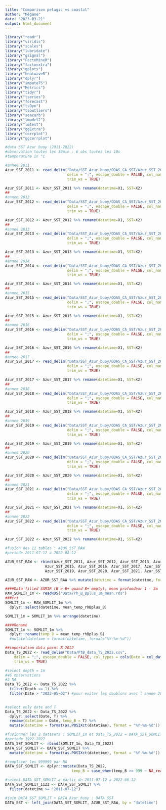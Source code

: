 ```yaml
---
title: "Comparison pelagic vs coastal"
author: "Mégane"
date: "2023-03-21"
output: html_document
---
```

```r
library("readr")
library("viridis")
library("scales")
library("lubridate")
library("gsignal")
library("FactoMineR")
library("factoextra")
library("gplots")
library("heatwaveR")
library("dplyr")
library("imputeTS")
library("Metrics")
library("tidyr")
library("tseries")
library("forecast")
library("tsDyn")
library("tsoutliers")
library("seacarb")
library("lmodel2")
library("lmtest")
library("ggExtra")
library("corrplot")
library("ggcorrplot")
```


```r

#data SST Azur buoy (2011-2022)
#observation toutes les 30min : 6 obs toutes les 10s
#temperature in °C

#annee 2011
Azur_SST_2011 <- read_delim("Data/SST_Azur_buoy/ODAS_CA_SST/Azur_SST_2011.dat", 
                            delim = ";", escape_double = FALSE, col_names = FALSE, 
                            trim_ws = TRUE)

Azur_SST_2011 <- Azur_SST_2011 %>% rename(datetime=X1, SST=X2)
##
#annee 2012
Azur_SST_2012 <- read_delim("Data/SST_Azur_buoy/ODAS_CA_SST/Azur_SST_2012.dat", 
                            delim = ";", escape_double = FALSE, col_names = FALSE, 
                            trim_ws = TRUE)

Azur_SST_2012 <- Azur_SST_2012 %>% rename(datetime=X1, SST=X2)
##
#annee 2013
Azur_SST_2013 <- read_delim("Data/SST_Azur_buoy/ODAS_CA_SST/Azur_SST_2013.dat", 
                            delim = ";", escape_double = FALSE, col_names = FALSE, 
                            trim_ws = TRUE)

Azur_SST_2013 <- Azur_SST_2013 %>% rename(datetime=X1, SST=X2)
##
#annee 2014
Azur_SST_2014 <- read_delim("Data/SST_Azur_buoy/ODAS_CA_SST/Azur_SST_2014.dat", 
                            delim = ";", escape_double = FALSE, col_names = FALSE, 
                            trim_ws = TRUE)

Azur_SST_2014 <- Azur_SST_2014 %>% rename(datetime=X1, SST=X2)
##
#annee 2015
Azur_SST_2015 <- read_delim("Data/SST_Azur_buoy/ODAS_CA_SST/Azur_SST_2015.dat", 
                            delim = ";", escape_double = FALSE, col_names = FALSE, 
                            trim_ws = TRUE)

Azur_SST_2015 <- Azur_SST_2015 %>% rename(datetime=X1, SST=X2)
##
#annee 2016
Azur_SST_2016 <- read_delim("Data/SST_Azur_buoy/ODAS_CA_SST/Azur_SST_2016.dat", 
                            delim = ";", escape_double = FALSE, col_names = FALSE, 
                            trim_ws = TRUE)

Azur_SST_2016 <- Azur_SST_2016 %>% rename(datetime=X1, SST=X2)
##
#annee 2017
Azur_SST_2017 <- read_delim("Data/SST_Azur_buoy/ODAS_CA_SST/Azur_SST_2017.dat", 
                            delim = ";", escape_double = FALSE, col_names = FALSE, 
                            trim_ws = TRUE)

Azur_SST_2017 <- Azur_SST_2017 %>% rename(datetime=X1, SST=X2)
##
#annee 2018
Azur_SST_2018 <- read_delim("Data/SST_Azur_buoy/ODAS_CA_SST/Azur_SST_2018.dat", 
                            delim = ";", escape_double = FALSE, col_names = FALSE, 
                            trim_ws = TRUE)

Azur_SST_2018 <- Azur_SST_2018 %>% rename(datetime=X1, SST=X2)
##
#annee 2019
Azur_SST_2019 <- read_delim("Data/SST_Azur_buoy/ODAS_CA_SST/Azur_SST_2019.dat", 
                            delim = ";", escape_double = FALSE, col_names = FALSE, 
                            trim_ws = TRUE)

Azur_SST_2019 <- Azur_SST_2019 %>% rename(datetime=X1, SST=X2)
##
#annee 2020
Azur_SST_2020 <- read_delim("Data/SST_Azur_buoy/ODAS_CA_SST/Azur_SST_2020.dat", 
                            delim = ";", escape_double = FALSE, col_names = FALSE, 
                            trim_ws = TRUE)

Azur_SST_2020 <- Azur_SST_2020 %>% rename(datetime=X1, SST=X2)
##
#annee 2021
Azur_SST_2021 <- read_delim("Data/SST_Azur_buoy/ODAS_CA_SST/Azur_SST_2021.dat", 
                            delim = ";", escape_double = FALSE, col_names = FALSE, 
                            trim_ws = TRUE)

Azur_SST_2021 <- Azur_SST_2021 %>% rename(datetime=X1, SST=X2)
##
#annee 2022
Azur_SST_2022 <- read_delim("Data/SST_Azur_buoy/ODAS_CA_SST/Azur_SST_2022.dat", 
                            delim = ";", escape_double = FALSE, col_names = FALSE, 
                            trim_ws = TRUE)

Azur_SST_2022 <- Azur_SST_2022 %>% rename(datetime=X1, SST=X2)

#fusion des 11 tables : AZUR_SST_RAW
#periode 2011-07-12 a 2022-08-12

AZUR_SST_RAW <- rbind(Azur_SST_2011, Azur_SST_2012, Azur_SST_2013, Azur_SST_2014,
                  Azur_SST_2015, Azur_SST_2016, Azur_SST_2017, Azur_SST_2018,
                  Azur_SST_2019, Azur_SST_2020, Azur_SST_2021, Azur_SST_2022)

AZUR_SST_RAW <- AZUR_SST_RAW %>% mutate(datetime = format(datetime, format="%Y-%m-%d"))

```


```r
####Data filled SAMIR (B > B+ quand B+ empty), mean profondeur 1 - 3m
RAW_SOMLIT_1m <- readRDS("Data/rh_B_Bplus_1m_mean.rds")
###tri
SOMLIT_1m <- RAW_SOMLIT_1m %>%
  dplyr::select(datetime, mean_temp_rhBplus_B)

SOMLIT_1m = SOMLIT_1m %>% arrange(datetime)

####Rename
SOMLIT_1m <- SOMLIT_1m %>%
  dplyr::rename(temp_B = mean_temp_rhBplus_B) 
  #mutate(datetime = format(datetime, format="%Y-%m-%d"))

##importation data point B 2022
Data_TS_2022 <- read_delim("Data/PtB_data_TS_2022.csv", 
    delim = ";", escape_double = FALSE, col_types = cols(Date = col_date(format = "%d/%m/%Y")), 
    trim_ws = TRUE)

#select depth = 1m
#46 observations
#3 NA
Data_TS_2022 <- Data_TS_2022 %>% 
  filter(Depth == 1) %>% 
  filter(Date > "2022-05-02") #pour eviter les doublons avec l annee 2022
 

#select only date and T
Data_TS_2022 <- Data_TS_2022 %>%
  dplyr::select(Date, T) %>% 
  rename(datetime = Date, temp_B = T) %>% 
  mutate(datetime = format(as.POSIXct(datetime), format = "%Y-%m-%d"))

#fusionner les 2 datasets : SOMLIT_1m et Data_TS_2022 = DATA_SST_SOMLIT
#periode 1992-2022
DATA_SST_SOMLIT <- rbind(SOMLIT_1m, Data_TS_2022)
DATA_SST_SOMLIT <- DATA_SST_SOMLIT %>% 
  mutate(datetime = format(as.POSIXct(datetime), format = "%Y-%m-%d"))

#remplacer les 999999 par NA
DATA_SST_SOMLIT <- dplyr::mutate(Data_TS_2022, 
                              temp_B = case_when(temp_B >= 999 ~ NA_real_ ,TRUE ~ temp_B))

#select DATA_SST_SOMLIT a partir de 2011-07-12 a 2022-08-12
DATA_SST_SOMLIT_1122 <- DATA_SST_SOMLIT %>% 
  filter(datetime >= "2011-07-12")

#join DATA_SST_SOMLIT + DATA_Azur_buoy : DATA_SST
DATA_SST <- left_join(DATA_SST_SOMLIT, AZUR_SST_RAW, by = "datetime")

```

## 

```r


```
